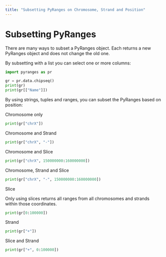 ```yaml
---
title: "Subsetting PyRanges on Chromosome, Strand and Position"
---
```


# Subsetting PyRanges

There are many ways to subset a PyRanges object. Each returns a new PyRanges object and does not change the old one.

By subsetting with a list you can select one or more columns:

```python

import pyranges as pr

gr = pr.data.chipseq()
print(gr)
print(gr[["Name"]])
```

By using strings, tuples and ranges, you can subset the PyRanges based on position:

Chromosome only


```python

print(gr["chrX"])
```

Chromosome and Strand


```python

print(gr["chrX", "-"])
```

Chromosome and Slice


```python

print(gr["chrX", 150000000:160000000])
```

Chromosome, Strand and Slice


```python

print(gr["chrX", "-", 150000000:160000000])
```

Slice

Only using slices returns all ranges from all chromosomes and strands within those coordinates.

```python

print(gr[0:100000])
```

Strand


```python

print(gr["+"])
```

Slice and Strand


```python

print(gr["+", 0:100000])
```